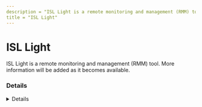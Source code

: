 ---
description = "ISL Light is a remote monitoring and management (RMM) tool. More information will be added as it becomes available."
title = "ISL Light"
---



# ISL Light

ISL Light is a remote monitoring and management (RMM) tool. More information will be added as it becomes available.

### Details
<Details author={""}
         category={""}
         created={""}
         website={""}
         lastModified={""}
         privileges={""}
         free={ false }
         verification={ false }
/>

#### Installation Paths
<Card code={ ["islalwaysonmonitor.exe", "isllight.exe", "isllightservice.exe"] }/>





### Forensic Artifacts




#### Network Artifacts
<EuiSpacer size="xl"/>
<NetworkArtifactsTable data={ [{"Description": "Known remote domains", "Domains": ["islonline.com"], "Ports": []}] }/>




### Detections
- Detects potential network activity of ISL Light RMM tool
  - [Sigma Rule](https://github.com/magicsword-io/LOLRMM/blob/main/detections/sigma/isl_light_network_sigma.yml)
- Detects potential processes activity of ISL Light RMM tool
  - [Sigma Rule](https://github.com/magicsword-io/LOLRMM/blob/main/detections/sigma/isl_light_processes_sigma.yml)


